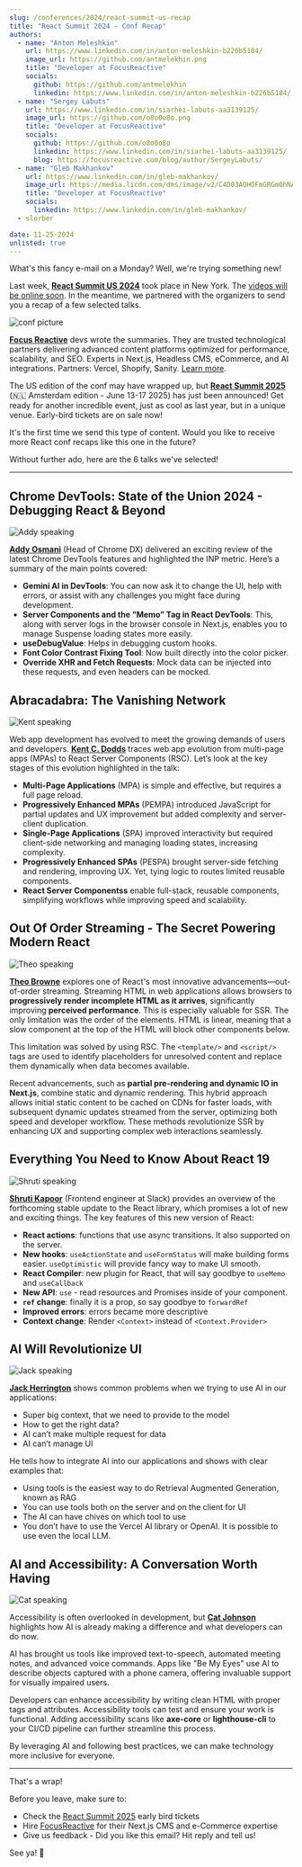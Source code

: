 ```yaml
---
slug: /conferences/2024/react-summit-us-recap
title: "React Summit 2024 - Conf Recap"
authors:
  - name: "Anton Meleshkin"
    url: https://www.linkedin.com/in/anton-meleshkin-b226b5184/
    image_url: https://github.com/antmelekhin.png
    title: "Developer at FocusReactive"
    socials:
      github: https://github.com/antmelekhin
      linkedin: https://www.linkedin.com/in/anton-meleshkin-b226b5184/
  - name: "Sergey Labuts"
    url: https://www.linkedin.com/in/siarhei-labuts-aa3139125/
    image_url: https://github.com/o8o0o8o.png
    title: "Developer at FocusReactive"
    socials:
      github: https://github.com/o8o0o8o
      linkedin: https://www.linkedin.com/in/siarhei-labuts-aa3139125/
      blog: https://focusreactive.com/blog/author/SergeyLabuts/
  - name: "Gleb Makhankov"
    url: https://www.linkedin.com/in/gleb-makhankov/
    image_url: https://media.licdn.com/dms/image/v2/C4D03AQHOFmGRGm0hNA/profile-displayphoto-shrink_800_800/profile-displayphoto-shrink_800_800/0/1628764634912?e=1738195200&v=beta&t=R3kap_O-1U_dFz_RpVGGWRJNdqARhF8BPHiB1UAIPH0
    title: "Developer at FocusReactive"
    socials:
      linkedin: https://www.linkedin.com/in/gleb-makhankov/
  - slorber

date: 11-25-2024
unlisted: true
---
```


What's this fancy e-mail on a Monday? Well, we're trying something new!

Last week, **[React Summit US 2024](https://reactsummit.us?utm_source=Newsletter&utm_medium=thisweekinreact)** took place in New York. The [videos will be online soon](https://gitnation.com/events/react-summit-us-2024/talks). In the meantime, we partnered with the organizers to send you a recap of a few selected talks.

<!-- truncate -->

![conf picture](/emails/conferences/2024/react-summit-us/conf.jpg)

**[Focus Reactive](https://focusreactive.com?utm_source=Newsletter&utm_medium=thisweekinreact)** devs wrote the summaries. They are trusted technological partners delivering advanced content platforms optimized for performance, scalability, and SEO. Experts in Next.js, Headless CMS, eCommerce, and AI integrations. Partners: Vercel, Shopify, Sanity. [Learn more](https://focusreactive.com?utm_source=Newsletter&utm_medium=thisweekinreact).

The US edition of the conf may have wrapped up, but **[React Summit 2025](https://reactsummit.com?utm_source=Newsletter&utm_medium=thisweekinreact)** (🇳🇱 Amsterdam edition - June 13-17 2025) has just been announced! Get ready for another incredible event, just as cool as last year, but in a unique venue. Early-bird tickets are on sale now!

It's the first time we send this type of content. Would you like to receive more React conf recaps like this one in the future?

Without further ado, here are the 6 talks we've selected!

<SubscribeFormEmbed placement="top" />

---

## Chrome DevTools: State of the Union 2024 - Debugging React & Beyond

![Addy speaking](/emails/conferences/2024/react-summit-us/addy.jpg)

**[Addy Osmani](https://bsky.app/profile/addyosmani.bsky.social)** (Head of Chrome DX) delivered an exciting review of the latest Chrome DevTools features and highlighted the INP metric. Here’s a summary of the main points covered:

- **Gemini AI in DevTools**: You can now ask it to change the UI, help with errors, or assist with any challenges you might face during development.
- **Server Components and the “Memo” Tag in React DevTools**: This, along with server logs in the browser console in Next.js, enables you to manage Suspense loading states more easily.
- **useDebugValue**: Helps in debugging custom hooks.
- **Font Color Contrast Fixing Tool**: Now built directly into the color picker.
- **Override XHR and Fetch Requests**: Mock data can be injected into these requests, and even headers can be mocked.

## Abracadabra: The Vanishing Network

![Kent speaking](/emails/conferences/2024/react-summit-us/kent.jpg)

Web app development has evolved to meet the growing demands of users and developers. **[Kent C. Dodds](https://bsky.app/profile/kentcdodds.com)** traces web app evolution from multi-page apps (MPAs) to React Server Components (RSC). Let’s look at the key stages of this evolution highlighted in the talk:

- **Multi-Page Applications** (MPA) is simple and effective, but requires a full page reload.
- **Progressively Enhanced MPAs** (PEMPA) introduced JavaScript for partial updates and UX improvement but added complexity and server-client duplication.
- **Single-Page Applications** (SPA) improved interactivity but required client-side networking and managing loading states, increasing complexity.
- **Progressively Enhanced SPAs** (PESPA) brought server-side fetching and rendering, improving UX. Yet, tying logic to routes limited reusable components.
- **React Server Componentss** enable full-stack, reusable components, simplifying workflows while improving speed and scalability.

## Out Of Order Streaming - The Secret Powering Modern React

![Theo speaking](/emails/conferences/2024/react-summit-us/theo.jpg)

**[Theo Browne](https://bsky.app/profile/t3.gg)** explores one of React's most innovative advancements—out-of-order streaming. Streaming HTML in web applications allows browsers to **progressively render incomplete HTML as it arrives**, significantly improving **perceived performance**. This is especially valuable for SSR. The only limitation was the order of the elements. HTML is linear, meaning that a slow component at the top of the HTML will block other components below.

This limitation was solved by using RSC. The `<template/>` and `<script/>` tags are used to identify placeholders for unresolved content and replace them dynamically when data becomes available.

Recent advancements, such as **partial pre-rendering and dynamic IO in Next.js**, combine static and dynamic rendering. This hybrid approach allows initial static content to be cached on CDNs for faster loads, with subsequent dynamic updates streamed from the server, optimizing both speed and developer workflow. These methods revolutionize SSR by enhancing UX and supporting complex web interactions seamlessly.

<SubscribeFormEmbed placement="middle" />

## Everything You Need to Know About React 19

![Shruti speaking](/emails/conferences/2024/react-summit-us/shruti.jpg)

**[Shruti Kapoor](https://bsky.app/profile/shrutikapoor08.bsky.social)** (Frontend engineer at Slack) provides an overview of the forthcoming stable update to the React library, which promises a lot of new and exciting things. The key features of this new version of React:

- **React actions**: functions that use async transitions. It also supported on the server.
- **New hooks**: `useActionState` and `useFormStatus` will make building forms easier. `useOptimistic` will provide fancy way to make UI smooth.
- **React Compiler**: new plugin for React, that will say goodbye to `useMemo` and `useCallback`
- **New API**: `use` \- read resources and Promises inside of your component.
- **`ref` change**: finally it is a prop, so say goodbye to `forwardRef`
- **Improved errors**: errors became more descriptive
- **Context change**: Render `<Context>` instead of `<Context.Provider>`

## AI Will Revolutionize UI

![Jack speaking](/emails/conferences/2024/react-summit-us/jack.jpg)

**[Jack Herrington](https://bsky.app/profile/jherr.dev)** shows common problems when we trying to use AI in our applications:

- Super big context, that we need to provide to the model
- How to get the right data?
- AI can’t make multiple request for data
- AI can’t manage UI

He tells how to integrate AI into our applications and shows with clear examples that:

- Using tools is the easiest way to do Retrieval Augmented Generation, known as RAG
- You can use tools both on the server and on the client for UI
- The AI can have chives on which tool to use
- You don’t have to use the Vercel AI library or OpenAI. It is possible to use even the local LLM.

## AI and Accessibility: A Conversation Worth Having

![Cat speaking](/emails/conferences/2024/react-summit-us/cat.jpg)

Accessibility is often overlooked in development, but **[Cat Johnson](https://www.linkedin.com/in/catandthemachines/)** highlights how AI is already making a difference and what developers can do now.

AI has brought us tools like improved text-to-speech, automated meeting notes, and advanced voice commands. Apps like "Be My Eyes" use AI to describe objects captured with a phone camera, offering invaluable support for visually impaired users.

Developers can enhance accessibility by writing clean HTML with proper tags and attributes. Accessibility tools can test and ensure your work is functional. Adding accessibility scans like **axe-core** or **lighthouse-cli** to your CI/CD pipeline can further streamline this process.

By leveraging AI and following best practices, we can make technology more inclusive for everyone.

---

That's a wrap!

Before you leave, make sure to:

- Check the [React Summit 2025](https://reactsummit.com?utm_source=Newsletter&utm_medium=thisweekinreact) early bird tickets
- Hire [FocusReactive](https://focusreactive.com/?utm_source=Newsletter&utm_medium=thisweekinreact) for their Next.js CMS and e-Commerce expertise
- Give us feedback - Did you like this email? Hit reply and tell us!

See ya! 👋
